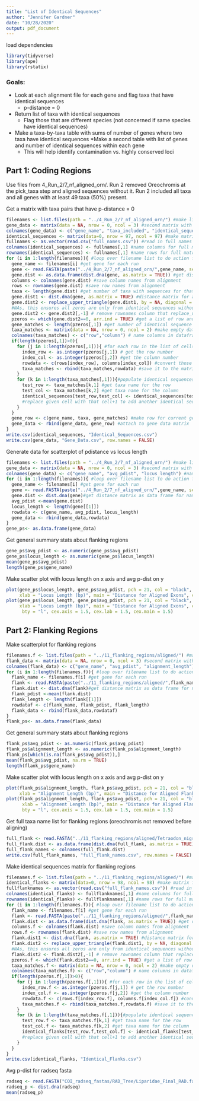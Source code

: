 ```yaml
---
title: "List of Identical Sequences"
author: "Jennifer Gardner"
date: "10/28/2020"
output: pdf_document
---
```

load dependencies
```r
library(tidyverse)
library(ape)
library(rstatix)
```



### Goals:
* Look at each alignment file for each gene and flag taxa that have identical sequences
  * p-distance = 0
* Return list of taxa with identical sequences
  * Flag those that are different species (not concerned if same species have identical sequences)
* Make a taxa-by-taxa table with sums of number of genes where two taxa have identical sequences
*Make a second table with list of genes and number of identical sequences within each gene
  * This will help identify contamination vs. highly conserved loci


## Part 1: Coding Regions

Use files from 4_Run_2/7_nf_aligned_orn/. Run 2 removed Oreochromis at the pick_taxa step and aligned sequences without it. Run 2 included all taxa and all genes with at least 49 taxa (50%) present. 

Get a matrix with taxa pairs that have p-distance = 0

```r
filenames <- list.files(path = "../4_Run_2/7_nf_aligned_orn/") #make list of filenames of gene alignment fastas
gene_data <- matrix(data = NA, nrow = 0, ncol = 3) #second matrix with gene info
colnames(gene_data) <- c("gene_name", "taxa_included", "identical_sequences") #naming columns for gene info matrix
identical_sequences <- matrix(data=0, nrow = 97, ncol = 97) #make matrix for tallying identical sequences
fullnames <- as.vector(read.csv("full_names.csv")) #read in full names
colnames(identical_sequences) <- fullnames[,1] #name columns for full matrix
rownames(identical_sequences) <- fullnames[,1] #name rows for full matrix
for (i in 1:length(filenames)){ #loop over filename list to do action for each gene in folder
  gene_name <- filenames[i] #get gene for each run
  gene <- read.FASTA(paste("../4_Run_2/7_nf_aligned_orn/",gene_name, sep = "")) #read in gene alignment
  gene.dist <- as.data.frame(dist.dna(gene, as.matrix = TRUE)) #get distance matrix as data frame for names
  columns <- colnames(gene.dist) #save column names from alignment
  rows <- rownames(gene.dist) #save row names from alignment
  taxa <- length(gene.dist) #get number of taxa with sequences for that gene
  gene.dist1 <- dist.dna(gene, as.matrix = TRUE) #distance matrix for analysis
  gene.dist2 <- replace_upper_triangle(gene.dist1, by = NA, diagonal = FALSE) #replace upper triangle and diagonal with
  #NAs, this ensures all zeros are only from identical sequences without duplicates or self matches
  gene.dist2 <- gene.dist2[,-1] # remove rownames column that replace_upper_triangle generates
  pzeros <- which(gene.dist2==0, arr.ind = TRUE) #get a list of row and column numbers where p-dist = 0
  gene_matches <- length(pzeros[,1]) #get number of identical sequence pairs for this gene
  taxa_matches <- matrix(data = NA, nrow = 0, ncol = 2) #make empty data frame to save taxa matches
  colnames(taxa_matches) <- c("row","column") # name columns in dataframe
  if(length(pzeros[,1])>0){
    for (j in 1:length(pzeros[,1])){ #for each row in the list of cells where p-dist =0
      index_row <- as.integer(pzeros[j,1]) # get the row number
      index_col <- as.integer(pzeros[j,2]) #get the column number
      rowdata <- c(rows[index_row], columns[index_col]) #convert those to taxa names based on row/column names above
      taxa_matches <- rbind(taxa_matches,rowdata) #save it to the matrix created before for loop
    }
    for (k in 1:length(taxa_matches[,1])){#populate identical sequences matrix
      test_row <- taxa_matches[k,1] #get taxa name for the row
      test_col <- taxa_matches[k,2] #get taxa name for the column
      identical_sequences[test_row,test_col] <- identical_sequences[test_row,test_col] +1
      #replace given cell with that cell+1 to add another identical sequence to it.
    }
  }
  gene_row <- c(gene_name, taxa, gene_matches) #make row for current gene
  gene_data <- rbind(gene_data, gene_row) #attach to gene data matrix
}
write.csv(identical_sequences, "Identical_Sequences.csv")
write.csv(gene_data, "Gene_Data.csv", row.names = FALSE)
```


Generate data for scatterplot of pdistance vs locus length
```r
filenames <- list.files(path = "../4_Run_2/7_nf_aligned_orn/") #make list of filenames of gene alignment fastas
gene_data <- matrix(data = NA, nrow = 0, ncol = 3) #second matrix with gene info
colnames(gene_data) <- c("gene_name", "avg_pdist", "locus_length") #naming columns for gene info matrix
for (i in 1:length(filenames)){ #loop over filename list to do action for each gene in folder
  gene_name <- filenames[i] #get gene for each run
  gene <- read.FASTA(paste("../4_Run_2/7_nf_aligned_orn/",gene_name, sep = "")) #read in gene alignment
  gene.dist <- dist.dna(gene)#get distance matrix as data frame for names
  avg_pdist <-mean(gene.dist)
  locus_length <- length(gene[[1]])
  rowdata <- c(gene_name, avg_pdist, locus_length)
  gene_data <- rbind(gene_data,rowdata)
}
gene_ps<- as.data.frame(gene_data)

```

Get general summary stats about flanking regions
```r
gene_ps$avg_pdist <- as.numeric(gene_ps$avg_pdist)
gene_ps$locus_length <- as.numeric(gene_ps$locus_length)
mean(gene_ps$avg_pdist)
length(gene_ps$gene_name)
```

Make scatter plot with locus length on x axis and avg p-dist on y
```r
plot(gene_ps$locus_length, gene_ps$avg_pdist, pch = 21, col = "black", bg = "grey60", ylab = "Average P-Distance",
     xlab = "Locus Length (bp)", main = "Distance for Aligned Exons", cex = 1.25, bty = "l", cex.axis = 1.5, cex.lab = 1.5, cex.main = 1.5)
plot(gene_ps$locus_length, gene_ps$avg_pdist, pch = 21, col = "black", bg = "grey60", ylab = "Average P-Distance",
     xlab = "Locus Length (bp)", main = "Distance for Aligned Exons", cex = 1.25, xlim = c(90,600), ylim = c(0,0.05),
      bty = "l", cex.axis = 1.5, cex.lab = 1.5, cex.main = 1.5)
```


## Part 2: Flanking Regions
Make scatterplot for flanking regions
```r
filenames.f <- list.files(path = "../11_flanking_regions/aligned/") #make list of filenames of gene alignment fastas
flank_data <- matrix(data = NA, nrow = 0, ncol = 3) #second matrix with gene info
colnames(flank_data) <- c("gene_name", "avg_pdist", "alignment_length") #naming columns for gene info matrix
for (i in 1:length(filenames.f)){ #loop over filename list to do action for each gene in folder
  flank_name <- filenames.f[i] #get gene for each run
  flank <- read.FASTA(paste("../11_flanking_regions/aligned/",flank_name, sep = "")) #read in gene alignment
  flank.dist <- dist.dna(flank)#get distance matrix as data frame for names
  flank_pdist <-mean(flank.dist)
  flank_length <- length(flank[[1]])
  rowdataf <- c(flank_name, flank_pdist, flank_length)
  flank_data <- rbind(flank_data,rowdataf)
}
flank_ps<- as.data.frame(flank_data)
```

Get general summary stats about flanking regions
```r
flank_ps$avg_pdist <- as.numeric(flank_ps$avg_pdist)
flank_ps$alignment_length <- as.numeric(flank_ps$alignment_length)
flank_ps[which(is.na(flank_ps$avg_pdist)),]
mean(flank_ps$avg_pdist, na.rm = TRUE)
length(flank_ps$gene_name)
```


Make scatter plot with locus length on x axis and avg p-dist on y
```r
plot(flank_ps$alignment_length, flank_ps$avg_pdist, pch = 21, col = "black", bg = "grey60", ylab = "Average P-Distance",
     xlab = "Alignment Length (bp)", main = "Distance for Aligned Flanking Regions", cex = 1.25, bty = "l", cex.axis = 1.5, cex.lab = 1.5, cex.main = 1.5)
plot(flank_ps$alignment_length, flank_ps$avg_pdist, pch = 21, col = "black", bg = "grey60", ylab = "Average P-Distance",
      xlab = "Alignment Length (bp)", main = "Distance for Aligned Flanking Regions", cex = 1.25, xlim = c(500,1500), ylim = c(0,0.05),
      bty = "l", cex.axis = 1.5, cex.lab = 1.5, cex.main = 1.5)
```

Get full taxa name list for flanking regions (oreochromis not removed before aligning)
```r
full_flank <- read.FASTA("../11_flanking_regions/aligned/Tetraodon_nigroviridis.9.948265.948133.aln.fas")
full_flank.dist <- as.data.frame(dist.dna(full_flank, as.matrix = TRUE))
full_flank_names <- colnames(full_flank.dist)
write.csv(full_flank_names, "full_flank_names.csv", row.names = FALSE)
```

Make identical sequences matrix for flanking regions
```r
filenames.f <- list.files(path = "../11_flanking_regions/aligned/") #make list of filenames of gene alignment fastas
identical_flanks <- matrix(data=0, nrow = 98, ncol = 98) #make matrix for tallying identical sequences
fullflanknames <- as.vector(read.csv("full_flank_names.csv")) #read in full names
colnames(identical_flanks) <- fullflanknames[,1] #name columns for full matrix
rownames(identical_flanks) <- fullflanknames[,1] #name rows for full matrix
for (i in 1:length(filenames.f)){ #loop over filename list to do action for each gene in folder
  flank_name <- filenames.f[i] #get gene for each run
  flank <- read.FASTA(paste("../11_flanking_regions/aligned/",flank_name, sep = "")) #read in gene alignment
  flank.dist <- as.data.frame(dist.dna(flank, as.matrix = TRUE)) #get distance matrix as data frame for names
  columns.f <- colnames(flank.dist) #save column names from alignment
  rows.f <- rownames(flank.dist) #save row names from alignment
  flank.dist1 <- dist.dna(flank, as.matrix = TRUE) #distance matrix for analysis
  flank.dist2 <- replace_upper_triangle(flank.dist1, by = NA, diagonal = FALSE) #replace upper triangle and diagonal with
  #NAs, this ensures all zeros are only from identical sequences without duplicates or self matches
  flank.dist2 <- flank.dist2[,-1] # remove rownames column that replace_upper_triangle generates
  pzeros.f <- which(flank.dist2==0, arr.ind = TRUE) #get a list of row and column numbers where p-dist = 0
  taxa_matches.f <- matrix(data = NA, nrow = 0, ncol = 2) #make empty data frame to save taxa matches
  colnames(taxa_matches.f) <- c("row","column") # name columns in dataframe
  if(length(pzeros.f[,1])>0){
    for (j in 1:length(pzeros.f[,1])){ #for each row in the list of cells where p-dist =0
      index_row.f <- as.integer(pzeros.f[j,1]) # get the row number
      index_col.f <- as.integer(pzeros.f[j,2]) #get the column number
      rowdata.f <- c(rows.f[index_row.f], columns.f[index_col.f]) #convert those to taxa names based on row/column names above
      taxa_matches.f <- rbind(taxa_matches.f,rowdata.f) #save it to the matrix created before for loop
    }
    for (k in 1:length(taxa_matches.f[,1])){#populate identical sequences matrix
      test_row.f <- taxa_matches.f[k,1] #get taxa name for the row
      test_col.f <- taxa_matches.f[k,2] #get taxa name for the column
      identical_flanks[test_row.f,test_col.f] <- identical_flanks[test_row.f,test_col.f] +1
      #replace given cell with that cell+1 to add another identical sequence to it.
    }
  }
}
write.csv(identical_flanks, "Identical_Flanks.csv")
```


Avg p-dist for radseq fasta
```r
radseq <- read.FASTA("COI_radseq_fastas/RAD_Tree/Liparidae_Final_RAD.fas")
radseq_p <- dist.dna(radseq)
mean(radseq_p)
```




